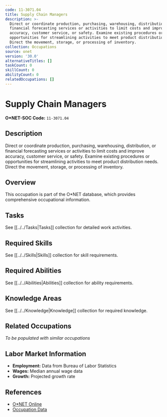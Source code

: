 ```yaml
---
code: 11-3071.04
title: Supply Chain Managers
description: >-
  Direct or coordinate production, purchasing, warehousing, distribution, or
  financial forecasting services or activities to limit costs and improve
  accuracy, customer service, or safety. Examine existing procedures or
  opportunities for streamlining activities to meet product distribution needs.
  Direct the movement, storage, or processing of inventory.
collection: Occupations
source: onet
version: '30.0'
alternativeTitles: []
taskCount: 0
skillCount: 0
abilityCount: 0
relatedOccupations: []
---
```

# Supply Chain Managers

**O*NET-SOC Code:** `11-3071.04`

## Description

Direct or coordinate production, purchasing, warehousing, distribution, or financial forecasting services or activities to limit costs and improve accuracy, customer service, or safety. Examine existing procedures or opportunities for streamlining activities to meet product distribution needs. Direct the movement, storage, or processing of inventory.

## Overview

This occupation is part of the O*NET database, which provides comprehensive occupational information.

## Tasks

See [[../../Tasks|Tasks]] collection for detailed work activities.

## Required Skills

See [[../../Skills|Skills]] collection for skill requirements.

## Required Abilities

See [[../../Abilities|Abilities]] collection for ability requirements.

## Knowledge Areas

See [[../../Knowledge|Knowledge]] collection for required knowledge.

## Related Occupations

*To be populated with similar occupations*

## Labor Market Information

- **Employment:** Data from Bureau of Labor Statistics
- **Wages:** Median annual wage data
- **Growth:** Projected growth rate

## References

- [O*NET Online](https://www.onetonline.org/link/summary/11-3071.04)
- [Occupation Data](https://www.onetcenter.org/)
